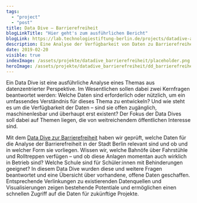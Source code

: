 ```yaml
---
tags:
  - "project"
  - "post"
title: Data Dive – Barrierefreiheit
blogLinkTitle: "Hier geht's zum ausführlichen Bericht"
blogLink: https://lab.technologiestiftung-berlin.de/projects/datadive-accessibility/de/
description: Eine Analyse der Verfügbarkeit von Daten zu Barrierefreiheit in Berlin
date: 2019-02-20
visible: true
indexImage: /assets/projekte/datadive_barrierefreiheit/placeholder.png
heroImage: /assets/projekte/datadive_barrierefreiheit/dd_barrierefreiheit_hero.jpg
---
```


Ein Data Dive ist eine ausführliche Analyse eines Themas aus datenzentrierter Perspektive. Im Wesentlichen sollen dabei zwei Kernfragen beantwortet werden: Welche Daten sind erforderlich oder nützlich, um ein umfassendes Verständnis für dieses Thema zu entwickeln? Und wie steht es um die Verfügbarkeit der Daten – sind sie offen zugänglich, maschinenlesbar und überhaupt erst existent? Der Fokus der Data Dives soll dabei auf Themen liegen, die von weitreichendem öffentlichen Interesse sind.

Mit dem [Data Dive zur Barrierefreiheit](https://lab.technologiestiftung-berlin.de/projects/datadive-accessibility/de/) haben wir geprüft, welche Daten für die Analyse der Barrierefreiheit in der Stadt Berlin relevant sind und ob und in welcher Form sie vorliegen. Wissen wir, welche Bahnöfe über Fahrstühle und Rolltreppen verfügen – und ob diese Anlagen momentan auch wirklich in Betrieb sind? Welche Schule sind für Schüler:innen mit Behinderungen geeignet? In diesem Data Dive wurden diese und weitere Fragen beantwortet und eine Übersicht über vorhandene, offene Daten geschaffen. Entsprechende Verlinkungen zu existierenden Datenquellen und Visualisierungen zeigen bestehende Potentiale und ermöglichen einen schnellen Zugriff auf die Daten für zukünftige Projekte.


<ImageSection
  src="barrierefreiheit_screenshot.png"
  caption="Ein Auschnitt aus dem Data Dive"
/>
